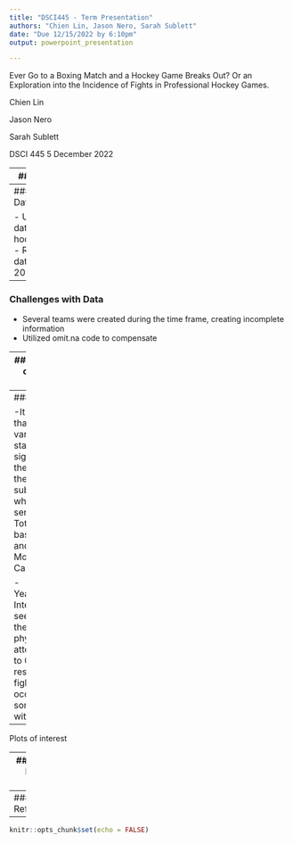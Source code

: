 ```yaml
---
title: "DSCI445 - Term Presentation"
authors: "Chien Lin, Jason Nero, Sarah Sublett"
date: "Due 12/15/2022 by 6:10pm"
output: powerpoint_presentation

---
```

<div class="centered">

Ever Go to a Boxing Match and a Hockey Game Breaks Out? 
Or an Exploration into the Incidence of Fights in Professional Hockey Games.

  Chien Lin

  Jason Nero

  Sarah Sublett

DSCI 445
5 December 2022

</div>

---
### Motivation

-General interest in impact that fines imposed by the NHL in an effort to curb fighting during professional hockey games. 
-Fighting at the professional level encourages similar behavior in junior leagues and fighting, can lead to serious injuries.

---
#### Source of Data

- Utilizing fight data from hockeyfights.com
- Refined fight data for 2017-2021

---
### Challenges with Data

- Several teams were created during the time frame, creating incomplete information
- Utilized omit.na code to compensate

---
### Application of DSCI 445 concepts

- Utilized ggplot, lm, splitting dataset to train and test

---
### Findings

-It could appear that none of variables are statically significant with the exception of the fights subcatgories, which makes sense Totalfights is based off them, and surprisingly Montreal Canadians. 

-Year/TotalFights: Interesting to see that in 2020 there was no physical attendance due to COVID restrictions fights still occurred and in somewhat in line with other years.

---
####### Plots of interest


---
######## Future work


---
######### References


---
```r
knitr::opts_chunk$set(echo = FALSE)
```

